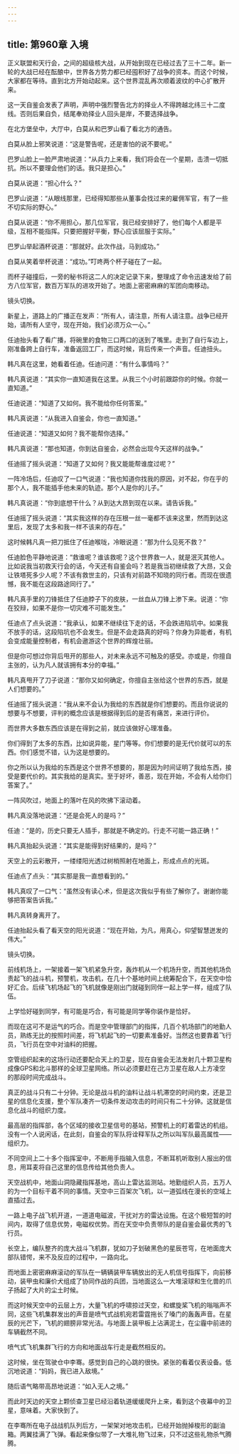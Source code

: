 ```yaml
---
---
---
```

title: 第960章 入境
---



正义联盟和天行会，之间的超级核大战，从开始到现在已经过去了三十二年。新一轮的大战已经在酝酿中，世界各方势力都已经囤积好了战争的资本。而这个时候，大家都在等待。直到北方开始动起来。这个世界混乱再次顺着波纹的中心扩散开来。

这一天自鉴会发表了声明，声明中强烈警告北方的择业人不得跨越北纬三十二度线。否则后果自负，结尾奉劝择业人回头是岸，不要选择战争。

在北方堡垒中，大厅中，白莫从和巴罗山看了看北方的通告。

白莫从脸上邪笑说道：“这是警告呢，还是害怕的说不要呢。”

巴罗山脸上一脸严肃地说道：“从兵力上来看，我们将会在一个星期，击溃一切抵抗。所以不要理会他们的话。我只是担心。”

白莫从说道：“担心什么？”

巴罗山说道：“从眼线那里，已经得知那些从董事会找过来的雇佣军官，有了一些不切实际的野心。”

白莫从说道：“你不用担心，那几位军官，我已经安排好了，他们每个人都是平级，互相不能指挥。只要把握好平衡，野心应该屈服于实际。”

巴罗山举起酒杯说道：“那就好。此次作战，马到成功。”

白莫从笑着举杯说道：“成功。”叮咚两个杯子碰在了一起。

而杯子碰撞后，一旁的秘书将这二人的决定记录下来，整理成了命令迅速发给了前方八位军官，数百万军队的进攻开始了。地面上密密麻麻的军团向南移动。

镜头切换。

新星上，道路上的广播正在发声：“所有人，请注意，所有人请注意。战争已经开始，请所有人坚守，现在开始，我们必须万众一心。”

任迪抬头看了看广播，将碗里的食物三口两口的送到了嘴里。走到了自行车边上，刚准备跨上自行车，准备返回工厂，而这时候，背后传来一个声音。任迪扭头。

韩凡真在这里，她看着任迪。任迪问道：“有什么事情吗？”

韩凡真说道：“其实你一直知道我在这里。从我三个小时前跟踪你的时候。你就一直知道。”

任迪说道：“知道了又如何。我不能给你任何答案。”

韩凡真说道：“从我进入自鉴会，你也一直知道。”

任迪说道：“知道又如何？我不能帮你选择。”

韩凡真说道：“那也知道，你到达自鉴会，必然会出现今天这样的战争。”

任迪摇了摇头说道：“知道了又如何？我又能能帮谁度过呢？”

一阵冷场后，任迪叹了一口气说道：“我也知道你找我的原因，对不起，你在乎的那个人，我不能插手他未来的轨迹。那个人是你的儿子。”

韩凡真说道：“你到底想干什么？从到达大昂到现在以来。请告诉我。”

任迪摇了摇头说道：“其实我这样的存在压根一丝一毫都不该来这里，然而到达这里后，发现了太多和我一样不该来的存在。”

这时候韩凡真一把刀抵住了任迪喉咙，冷眼说道：“那为什么见死不救？”

任迪脸色平静地说道：“救谁呢？谁该救呢？这个世界救一人，就是泯灭其他人。比如说我当初救天行会的话，今天还有自鉴会吗？若是我当初继续救了大昂，又会让铁塔死多少人呢？不该有救世主的，只该有对前路不知晓的同行者。而现在很遗憾，我不能在这段路途同行了。”

韩凡真手里的刀锋抵住了任迪脖子下的皮肤，一丝血从刀锋上渗下来。说道：“你在狡辩，如果不是你一切灾难不可能发生。”

任迪点了点头说道：“我承认，如果不继续往下走的话，不会跌进陷坑中。如果我不放手的话，这段陷坑也不会发生。但是不会走路真的好吗？你身为异能者，有机会变成能量控制者，有机会遨游这个世界的辉煌壮丽。

但是你可想过你背后甩开的那些人，对未来永远不可触及的感受。亦或是，你擅自主张的，认为凡人就该拥有本分的幸福。”

韩凡真甩开了刀子说道：“那你又如何确定，你擅自主张给这个世界的东西，就是人们想要的。”

任迪摇了摇头说道：“我从来不会认为我给的东西就是你们想要的。而且你说说的想要与不想要，评判的概念应该是根据得到后的是否有痛苦，来进行评价。

而世界大多数东西应该是在得到之前，就应该做好心理准备。

你们得到了太多的东西，比如说异能，星门等等。你们想要的是无代价就可以的东西。你们感觉不错，认为这是想要的。

你之所以认为我给的东西是这个世界不想要的，那是因为时间证明了我给东西，接受是要代价的。其实我给的是真实。至于好坏，善恶，现在开始，不会有人给你们答案了。”

一阵风吹过，地面上的落叶在风的吹拂下滚动着。

韩凡真没落地说道：“还是会死人的是吗？”

任迪：“是的，历史只要无人插手，那就是不确定的。行走不可能一路正确！”

韩凡真抬起头说道：“其实是能得到好结果的，是吗？”

天空上的云彩散开，一缕缕阳光透过树梢照射在地面上，形成点点的光斑。

任迪点了点头：“其实那是我一直想看到的。”

韩凡真叹了一口气：“虽然没有读心术，但是这次我似乎有些了解你了。谢谢你能够把答案告诉我。”

韩凡真转身离开了。

任迪抬起头看了看天空的阳光说道：“现在开始，为凡，用真心，仰望智慧迸发的伟大。”

镜头切换。

前线机场上，一架接着一架飞机紧急升空，轰炸机从一个机场升空，而其他机场负责起飞的战斗机，预警机，攻击机，在几十个基地时间上统筹配合下，在天空中恰好汇合。后续飞机场起飞的飞机就像是刚出门就碰到同伴一起上学一样，组成了队伍。

上学恰好碰到同学，有可能是巧合，有可能是同学等你装作是恰好。

而现在这可不是运气的巧合。而是空中管理部门的指挥，几百个机场部门的地勤人员，熟练无比的按照时间差，将飞机起飞的一切要素准备好。当然这也要靠着飞行员，飞行员在空中对油料的把握。

空管组织起来的这场行动还要配合天上的卫星，现在自鉴会无法发射几十颗卫星构成像GPS和北斗那样的全球卫星网络。所以必须要赶在己方卫星在敌人上方凌空的那段时间完成战斗。

真正的战斗只有二十分钟。无论是战斗机的油料让战斗机滞空的时间约束，还是卫星的信息化支援，整个军队凑齐一切条件发动攻击的时间只有二十分钟。这就是信息化战斗的组织力度。

最高层的指挥部，各个区域的接收卫星信号的基站，预警机上的盯着雷达的机组。没有一个人说闲话，在此刻，自鉴会的军队将诠释军队之所以叫军队最高属性——组织力。

不同空间上二十多个指挥室中，不断用手指输入信息，不断耳机听取别人报出的信息，用耳麦将自己这里的信息传给其他负责人。

天空战机中，地面山洞隐藏指挥基地，高山上雷达监测站。地勤组织人员，五万人的为一个目标干着不同的事情。天空中三百架次飞机，以一道弧线在漫长的空域上直插过去。

一路上电子战飞机开道，一道道电磁波，干扰对方的雷达设施。在这个极短暂的时间内，取得了信息优势，电磁权优势。而在天空中负责带队的是自鉴会最优秀的飞行员。

长空上，编队整齐的庞大战斗飞机群，犹如刀子划破黑色的星辰苍穹，在地面庞大部队错愕，来不及反应的过程中，一路向北。

而地面上密密麻麻滚动的军队在一辆辆装甲车辆放出的无人机信号指挥下，向前移动，装甲虫和廉价犬组成了协同作战的兵团，当地面这么一大堆滚球和生化兽的爪子扬起了大片的尘土时候。

而这时候天空中的云层上方，大量飞机的呼啸掠过天空，和螺旋桨飞机的嗡嗡声不同，这些飞机集群发出的声音是喷气式战机宛若雷霆拖长了嗓门的轰轰声音。在星辰的光芒下，飞机的翅膀非常光洁。与地面上装甲板上沾满泥土，在尘霾中前进的车辆截然不同。

喷气式飞机集群飞行的方向和地面战车行走是截然相反的。

这时候，坐在驾驶仓中李骞。感觉到自己的心跳的很快。紧张的看着仪表设备。低沉地说道：“妈妈，我已进入敌境。”

随后语气略带高昂地说道：“如入无人之境。”

而此时天边的天空上颗侦查卫星已经沿着轨道缓缓爬升上来，看到这个夜幕中的卫星，意味着。大家快到了。

在李骞所在电子战战机队列后方，一架架对地攻击机，已经开始抛掉梭形的副油箱。两翼挂满了飞弹。看起来像似带了一大堆礼物飞过来，只不过这些礼物杀气腾腾。
